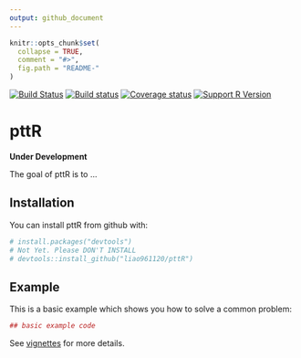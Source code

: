 ```yaml
---
output: github_document
---
```


<!-- README.md is generated from README.Rmd. Please edit that file -->

```r
knitr::opts_chunk$set(
  collapse = TRUE,
  comment = "#>",
  fig.path = "README-"
)
```

[![Build Status](https://travis-ci.org/liao961120/pttR.svg?branch=master)](https://travis-ci.org/liao961120/pttR)
[![Build status](https://ci.appveyor.com/api/projects/status/2254fc0lc46ufv86/branch/master?svg=true)](https://ci.appveyor.com/project/liao961120/pttr/branch/master)
[![Coverage status](https://codecov.io/gh/liao961120/pttR/branch/master/graph/badge.svg)](https://codecov.io/github/liao961120/pttR?branch=master)
[![Support R Version](https://img.shields.io/badge/R-3.4.x-blue.svg)](https://cran.r-project.org/)


# pttR

**Under Development**

The goal of pttR is to ...


## Installation

You can install pttR from github with:

```r
# install.packages("devtools")
# Not Yet. Please DON'T INSTALL
# devtools::install_github("liao961120/pttR")
```

## Example

This is a basic example which shows you how to solve a common problem:

```r
## basic example code
```

See [vignettes](https://liao961120.github.io/pttR/articles/) for more details.

